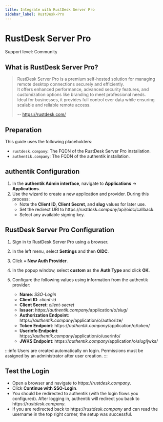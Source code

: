 ```yaml
---
title: Integrate with RustDesk Server Pro
sidebar_label: RustDesk-Pro
---
```


# RustDesk Server Pro

<span class="badge badge--secondary">Support level: Community</span>

## What is RustDesk Server Pro?

> RustDesk Server Pro is a premium self-hosted solution for managing remote desktop connections securely and efficiently.  
> It offers enhanced performance, advanced security features, and customization options like branding to meet professional needs.  
> Ideal for businesses, it provides full control over data while ensuring scalable and reliable remote access.
>
> -- https://rustdesk.com/

## Preparation

This guide uses the following placeholders:

- `rustdesk.company`: The FQDN of the RustDesk Server Pro installation.
- `authentik.company`: The FQDN of the authentik installation.

## authentik Configuration

1. In the **authentik Admin interface**, navigate to **Applications** -> **Applications**.
2. Use the wizard to create a new application and provider. During this process:
    - Note the **Client ID**, **Client Secret**, and **slug** values for later use.
    - Set the redirect URI to https://_rustdesk.company_/api/oidc/callback.
    - Select any available signing key.

## RustDesk Server Pro Configuration

1. Sign in to RustDesk Server Pro using a browser.

2. In the left menu, select **Settings** and then **OIDC**.

3. Click **+ New Auth Provider**.

4. In the popup window, select **custom** as the **Auth Type** and click **OK**.

5. Configure the following values using information from the authentik provider:
    - **Name**: _SSO-Login_
    - **Client ID**: _client-id_
    - **Client Secret**: _client-secret_
    - **Issuer**: https://_authentik.company_/application/o/_slug_/
    - **Authorization Endpoint**: https://_authentik.company_/application/o/authorize/
    - **Token Endpoint**: https://_authentik.company_/application/o/token/
    - **Userinfo Endpoint**: https://_authentik.company_/application/o/userinfo/
    - **JWKS Endpoint**: https://_authentik.company_/application/o/_slug_/jwks/

:::info
Users are created automatically on login. Permissions must be assigned by an administrator after user creation.
:::

## Test the Login

- Open a browser and navigate to https://_rustdesk.company_.
- Click **Continue with SSO-Login**.
- You should be redirected to authentik (with the login flows you configured). After logging in, authentik will redirect you back to https://_rustdesk.company_.
- If you are redirected back to https://_rustdesk.company_ and can read the username in the top right corner, the setup was successful.

